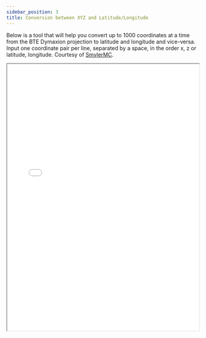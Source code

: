 ```yaml
---
sidebar_position: 3
title: Conversion between XYZ and Latitude/Longitude
---
```

Below is a tool that will help you convert up to 1000 coordinates at a time from the BTE Dymaxion projection to latitude and longitude and vice-versa. Input one coordinate pair per line, separated by a space, in the order x, z or latitude, longitude. Courtesy of [SmylerMC](https://github.com/SmylerMC).
<iframe src="/html/smybteapi.html" width="100%" height="700px"></iframe>
